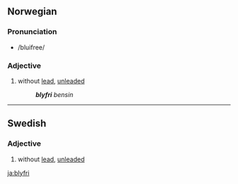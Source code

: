 ==Norwegian==

===Pronunciation===
* /bluifree/

===Adjective===
{{infl|no|adjective|uncomparable}}

# without [[lead]], [[unleaded]]
#: '''''blyfri''' bensin''

----

==Swedish==

===Adjective===
{{infl|sv|adjective|uncomparable}}

# without [[lead]], [[unleaded]]

[[ja:blyfri]]